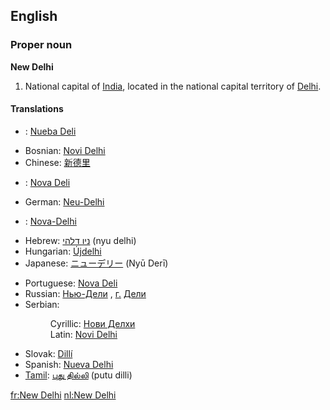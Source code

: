 ==English==
{{wikipedia}}
===Proper noun===
'''New Delhi'''

#National capital of [[India]], located in the national capital territory of [[Delhi]].

====Translations====
{{top}}
*{{an}}: [[Nueba Deli]]
*Bosnian: [[Novi Delhi#Bosnian|Novi Delhi]] {{m}}
*Chinese: [[新德里]]
*{{gl}}: [[Nova Deli]]
*German: [[Neu-Delhi]]
*{{io}}: [[Nova-Delhi]]
*Hebrew: [[ניו דלהי]] (nyu delhi)
*Hungarian: [[Újdelhi]]
*Japanese: [[ニューデリー]] (Nyū Derī)
{{mid}}
*Portuguese: [[Nova Deli]]
*Russian: [[Нью-Дели]] {{IPAchar|(N’ju-Dɛ́li)}}, [[г.]] [[Дели]] {{IPAchar|(górod Dɛ́li)}} {{m}}
*Serbian:
*:Cyrillic: [[Нови Делхи#Serbian|Нови Делхи]] {{m}}
*:Latin: [[Novi Delhi#Serbian|Novi Delhi]] {{m}}
*Slovak: [[Dillí]]
*Spanish: [[Nueva Delhi]] {{f}}
*[[Tamil]]: [[புது தில்லி]] (putu dilli)
{{bottom}}

[[fr:New Delhi]]
[[nl:New Delhi]]